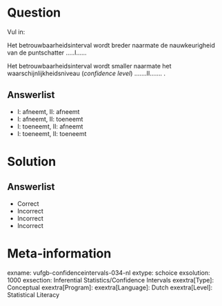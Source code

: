 Question
========

Vul in: 

Het betrouwbaarheidsinterval wordt breder naarmate de nauwkeurigheid van de puntschatter …..I…… 

Het betrouwbaarheidsinterval wordt smaller naarmate het waarschijnlijkheidsniveau (*confidence level*) …....II……. . 
  
Answerlist
----------
* I: afneemt, II: afneemt
* I: afneemt, II: toeneemt
* I: toeneemt, II: afneemt
* I: toeneemt, II: toeneemt 


Solution
========

Answerlist
----------
* Correct
* Incorrect
* Incorrect
* Incorrect

Meta-information
================
exname: vufgb-confidenceintervals-034-nl
extype: schoice
exsolution: 1000
exsection: Inferential Statistics/Confidence Intervals
exextra[Type]: Conceptual
exextra[Program]: 
exextra[Language]: Dutch
exextra[Level]: Statistical Literacy